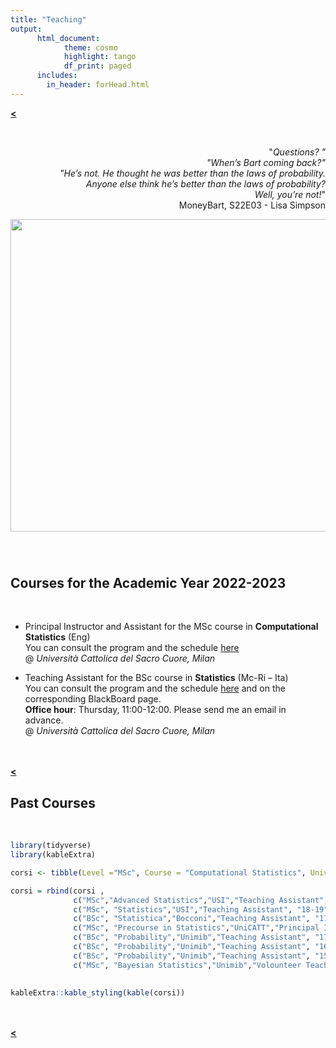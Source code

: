 ```yaml
---
title: "Teaching"
output: 
      html_document:
            theme: cosmo
            highlight: tango
            df_print: paged
      includes:
        in_header: forHead.html
---
```


[**<**](/index)

<br>


<div style="text-align: right"> <p>&quot;<em>Questions? &quot; <br>&quot;When's Bart coming back?&quot;<br> &quot;He's not. He thought he was better than the laws of probability. <br>Anyone else think he's better than the laws of probability? <br>Well, you're not!</em>&quot; <br>MoneyBart, S22E03 - Lisa Simpson</p>
<img src="images/smvs.jpg?raw=true" width="600" height="500"/>
</div>

<br>

# {.tabset .tabset-fade}


## Courses for the Academic Year 2022-2023

<br>

* Principal Instructor and Assistant for the MSc course in **Computational Statistics** (Eng)  
You can consult the program and the schedule [here](https://docenti.unicatt.it/ppd2/en/docenti/59969/francesco-denti/didattica)  
@ *Università Cattolica del Sacro Cuore, Milan*  

* Teaching Assistant for the BSc course in **Statistics** (Mc-Ri -- Ita)  
You can consult the program and the schedule [here](https://docenti.unicatt.it/ppd2/it/docenti/17169/silvia-angela-osmetti/didattica) and on the corresponding BlackBoard page.  
**Office hour**: Thursday, 11:00-12:00. Please send me an email in advance.  
@ *Università Cattolica del Sacro Cuore, Milan*  

   
<br>     
[**<**](/index)
 

## Past Courses

<br>

```r
library(tidyverse)
library(kableExtra)
```

```r
corsi <- tibble(Level ="MSc", Course = "Computational Statistics", University = "UniCATT", Role = "Lab Instructor",AA = "21-22", Hours = "20", Language = "Eng")

corsi = rbind(corsi ,
              c("MSc","Advanced Statistics","USI","Teaching Assistant", "19-20", "15", "Eng"),
              c("MSc", "Statistics","USI","Teaching Assistant", "18-19", "15", "Eng"),
              c("BSc", "Statistica","Bocconi","Teaching Assistant", "17-18", "24", "Ita"),
              c("MSc", "Precourse in Statistics","UniCATT","Principal Instructor", "17-18", "15", "Eng"),
              c("BSc", "Probability","Unimib","Teaching Assistant", "17-18", "34", "Ita"),
              c("BSc", "Probability","Unimib","Teaching Assistant", "16-17", "34", "Ita"),
              c("BSc", "Probability","Unimib","Teaching Assistant", "15-16", "34", "Ita"),
              c("MSc", "Bayesian Statistics","Unimib","Volounteer Teaching Assistant", "16-17", "8", "Ita"))
             

kableExtra::kable_styling(kable(corsi))
```

<!--
1. [Apr 19 – Jul 20] Lab instructor (20h), MSc course in **Computational Statistics** (Eng)  
@ *Università Cattolica del Sacro Cuore, Milan*  

1. [Sep 19 – Jan 20] Teaching Assistant, MSc course in **Advanced Statistics** (Eng)  
@ *USI - Universtà della Svizzera italiana*  

1. [Sep 18 – Jan 19] Teaching Assistant, MSc course in **Statistics** (Eng)  
@ *USI - Universtà della Svizzera italiana, Lugano*  

1. [Sep 17 – Jun 18] Teaching Assistant, BSc course in **Statistics** (Eng)  
@ *Bocconi University, Milan*  

1. [Sep 17] Principal Instructor, MSc precourse in **Statistics** (15h, Eng)  
@ *Università Cattolica del Sacro Cuore, Milan*  

1. [Nov 15 – Jan 21] Teaching Assistant and Academic Tutor, BSc course in **Probability** (Ita)  
@ *University of Milano-Bicocca*, Author of the course notes  

1. [Oct 16 – Dec 17] Volunteer Academic Tutor, MSc course in **Bayesian Statistics** (Ita)  
@  *University of Milano-Bicocca*
-->


   
<br>     
[**<**](/index)
 
